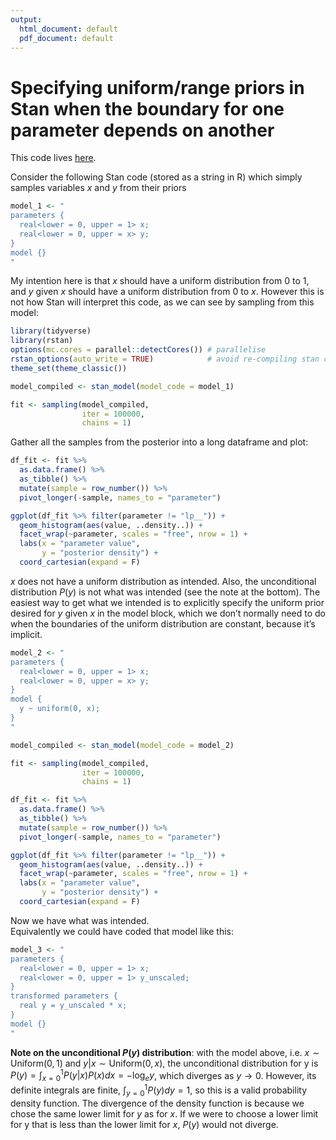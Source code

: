 ```yaml
---
output:
  html_document: default
  pdf_document: default
---
```


# Specifying uniform/range priors in Stan when the boundary for one parameter depends on another

This code lives [here](https://github.com/ChrisHIV/teaching).


Consider the following Stan code (stored as a string in R) which simply samples variables $x$ and $y$ from their priors

```r
model_1 <- "
parameters {
  real<lower = 0, upper = 1> x;
  real<lower = 0, upper = x> y;
}
model {}
"
```

My intention here is that $x$ should have a uniform distribution from 0 to 1, and $y$ given $x$ should have a uniform distribution from 0 to $x$.
However this is not how Stan will interpret this code, as we can see by sampling from this model:


```r
library(tidyverse)
library(rstan)
options(mc.cores = parallel::detectCores()) # parallelise
rstan_options(auto_write = TRUE)            # avoid re-compiling stan code
theme_set(theme_classic())

model_compiled <- stan_model(model_code = model_1)

fit <- sampling(model_compiled,
                iter = 100000,
                chains = 1)
```

Gather all the samples from the posterior into a long dataframe and plot:

```r
df_fit <- fit %>%
  as.data.frame() %>%
  as_tibble() %>%
  mutate(sample = row_number()) %>%
  pivot_longer(-sample, names_to = "parameter")

ggplot(df_fit %>% filter(parameter != "lp__")) +
  geom_histogram(aes(value, ..density..)) +
  facet_wrap(~parameter, scales = "free", nrow = 1) +
  labs(x = "parameter value",
       y = "posterior density") +
  coord_cartesian(expand = F) 
```

$x$ does not have a uniform distribution as intended.
Also, the unconditional distribution $P(y)$ is not what was intended (see the note at the bottom).
The easiest way to get what we intended is to explicitly specify the uniform prior desired for $y$ given $x$ in the model block, which we don't normally need to do when the boundaries of the uniform distribution are constant, because it's implicit.

```r
model_2 <- "
parameters {
  real<lower = 0, upper = 1> x;
  real<lower = 0, upper = x> y;
}
model {
  y ~ uniform(0, x);
}
"

model_compiled <- stan_model(model_code = model_2)

fit <- sampling(model_compiled,
                iter = 100000,
                chains = 1)

df_fit <- fit %>%
  as.data.frame() %>%
  as_tibble() %>%
  mutate(sample = row_number()) %>%
  pivot_longer(-sample, names_to = "parameter")

ggplot(df_fit %>% filter(parameter != "lp__")) +
  geom_histogram(aes(value, ..density..)) +
  facet_wrap(~parameter, scales = "free", nrow = 1) +
  labs(x = "parameter value",
       y = "posterior density") +
  coord_cartesian(expand = F) 
```

Now we have what was intended.  
Equivalently we could have coded that model like this:

```r
model_3 <- "
parameters {
  real<lower = 0, upper = 1> x;
  real<lower = 0, upper = 1> y_unscaled;
}
transformed parameters {
  real y = y_unscaled * x;
}
model {}
"
```

**Note on the unconditional $P(y)$ distribution**: with the model above, i.e. $x\sim \text{Uniform}(0,1)$ and $y|x\sim \text{Uniform}(0,x)$, the unconditional distribution for y is $P(y) = \int_{x=0}^1 P(y|x)P(x)dx = -\log_ey$, which diverges as $y \rightarrow 0$.
However, its definite integrals are finite, $\int_{y=0}^1 P(y)dy = 1$, so this is a valid probability density function.
The divergence of the density function is because we chose the same lower limit for $y$ as for $x$.
If we were to choose a lower limit for y that is less than the lower limit for $x$, $P(y)$ would not diverge.